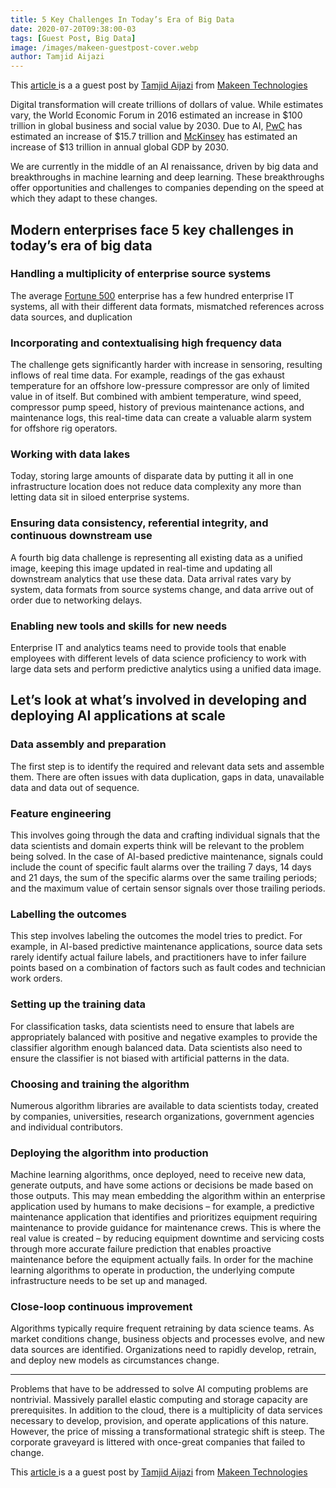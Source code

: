```yaml
---
title: 5 Key Challenges In Today’s Era of Big Data
date: 2020-07-20T09:38:00-03
tags: [Guest Post, Big Data]
image: /images/makeen-guestpost-cover.webp
author: Tamjid Aijazi
---
```


<div class="guest-post">
  This <a href="https://www.makeen.io/5-key-challenges-in-todays-era-of-big-data/"> article </a>
  is a a guest post by <a href="https://www.makeen.io/author/tamjid-aijazi/">Tamjid Aijazi</a> from <a href="https://www.makeen.io/">Makeen Technologies</a>
</div>

Digital transformation will create trillions of dollars of value. While estimates vary, the World Economic Forum in 2016 estimated an increase in $100 trillion in global business and social value by 2030. Due to AI, [PwC](https://www.pwc.com/) has estimated an increase of $15.7 trillion and [McKinsey](https://www.mckinsey.com/) has estimated an increase of $13 trillion in annual global GDP by 2030.

We are currently in the middle of an AI renaissance, driven by big data and breakthroughs in machine learning and deep learning. These breakthroughs offer opportunities and challenges to companies depending on the speed at which they adapt to these changes.

## Modern enterprises face 5 key challenges in today’s era of big data

### Handling a multiplicity of enterprise source systems

The average [Fortune 500](https://fortune.com/fortune500/) enterprise has a few hundred enterprise IT systems, all with their different data formats, mismatched references across data sources, and duplication

### Incorporating and contextualising high frequency data

The challenge gets significantly harder with increase in sensoring, resulting inflows of real time data. For example, readings of the gas exhaust temperature for an offshore low-pressure compressor are only of limited value in of itself. But combined with ambient temperature, wind speed, compressor pump speed, history of previous maintenance actions, and maintenance logs, this real-time data can create a valuable alarm system for offshore rig operators.

### Working with data lakes

Today, storing large amounts of disparate data by putting it all in one infrastructure location does not reduce data complexity any more than letting data sit in siloed enterprise systems.

### Ensuring data consistency, referential integrity, and continuous downstream use

A fourth big data challenge is representing all existing data as a unified image, keeping this image updated in real-time and updating all downstream analytics that use these data. Data arrival rates vary by system, data formats from source systems change, and data arrive out of order due to networking delays.

### Enabling new tools and skills for new needs

Enterprise IT and analytics teams need to provide tools that enable employees with different levels of data science proficiency to work with large data sets and perform predictive analytics using a unified data image.

## Let’s look at what’s involved in developing and deploying AI applications at scale

### Data assembly and preparation

The first step is to identify the required and relevant data sets and assemble them. There are often issues with data duplication, gaps in data, unavailable data and data out of sequence.

### Feature engineering

This involves going through the data and crafting individual signals that the data scientists and domain experts think will be relevant to the problem being solved. In the case of AI-based predictive maintenance, signals could include the count of specific fault alarms over the trailing 7 days, 14 days and 21 days, the sum of the specific alarms over the same trailing periods; and the maximum value of certain sensor signals over those trailing periods.

### Labelling the outcomes

This step involves labeling the outcomes the model tries to predict. For example, in AI-based predictive maintenance applications, source data sets rarely identify actual failure labels, and practitioners have to infer failure points based on a combination of factors such as fault codes and technician work orders.

### Setting up the training data

For classification tasks, data scientists need to ensure that labels are appropriately balanced with positive and negative examples to provide the classifier algorithm enough balanced data. Data scientists also need to ensure the classifier is not biased with artificial patterns in the data.

### Choosing and training the algorithm

Numerous algorithm libraries are available to data scientists today, created by companies, universities, research organizations, government agencies and individual contributors.

### Deploying the algorithm into production

Machine learning algorithms, once deployed, need to receive new data, generate outputs, and have some actions or decisions be made based on those outputs. This may mean embedding the algorithm within an enterprise application used by humans to make decisions – for example, a predictive maintenance application that identifies and prioritizes equipment requiring maintenance to provide guidance for maintenance crews. This is where the real value is created – by reducing equipment downtime and servicing costs through more accurate failure prediction that enables proactive maintenance before the equipment actually fails. In order for the machine learning algorithms to operate in production, the underlying compute infrastructure needs to be set up and managed.

### Close-loop continuous improvement

Algorithms typically require frequent retraining by data science teams. As market conditions change, business objects and processes evolve, and new data sources are identified. Organizations need to rapidly develop, retrain, and deploy new models as circumstances change.

---

Problems that have to be addressed to solve AI computing problems are nontrivial. Massively parallel elastic computing and storage capacity are prerequisites. In addition to the cloud, there is a multiplicity of data services necessary to develop, provision, and operate applications of this nature. However, the price of missing a transformational strategic shift is steep. The corporate graveyard is littered with once-great companies that failed to change.

<div class="guest-post">
  This <a href="https://www.makeen.io/5-key-challenges-in-todays-era-of-big-data/"> article </a>
  is a a guest post by <a href="https://www.makeen.io/author/tamjid-aijazi/">Tamjid Aijazi</a> from <a href="https://www.makeen.io/">Makeen Technologies</a>
</div>
